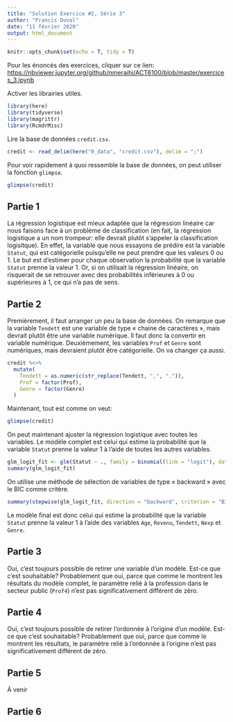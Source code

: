 ```yaml
---
title: "Solution Exercice #2, Série 3"
author: "Francis Duval"
date: "11 février 2020"
output: html_document
---
```


<style>
    body .main-container {
        max-width: 1200px;
    }
</style>

```r
knitr::opts_chunk$set(echo = T, tidy = T)
```

Pour les énoncés des exercices, cliquer sur ce lien: <https://nbviewer.jupyter.org/github/nmeraihi/ACT6100/blob/master/exercices_3.ipynb>

Activer les librairies utiles.

```r
library(here)
library(tidyverse)
library(magrittr)
library(RcmdrMisc)
```


Lire la base de données `credit.csv`.

```r
credit <- read_delim(here("0_data", "credit.csv"), delim = ";")
```

Pour voir rapidement à quoi ressemble la base de données, on peut utiliser la fonction `glimpse`.

```r
glimpse(credit)
```

## Partie 1

La régression logistique est mieux adaptée que la régression linéaire car nous faisons face à un problème de classification (en fait, la régression logistique a un nom trompeur: elle devrait plutôt s'appeler la classification logisitque). En effet, la variable que nous essayons de prédire est la variable `Statut`, qui est catégorielle puisqu'elle ne peut prendre que les valeurs 0 ou 1. Le but est d'estimer pour chaque observation la probabilité que la variable `Statut` prenne la valeur 1. Or, si on utilisait la régression linéaire, on risquerait de se retrouver avec des probabilités inférieures à 0 ou supérieures à 1, ce qui n'a pas de sens.

## Partie 2

Premièrement, il faut arranger un peu la base de données. On remarque que la variable `Tendett` est une variable de type « chaine de caractères », mais devrait plutôt être une variable numérique. Il faut donc la convertir en variable numérique. Deuxièmement, les variables `Prof` et `Genre` sont numériques, mais devraient plutôt être catégorielle. On va changer ça aussi.

```r
credit %<>%
  mutate(
    Tendett = as.numeric(str_replace(Tendett, ",", ".")),
    Prof = factor(Prof),
    Genre = factor(Genre)
  )
```


Maintenant, tout est comme on veut:

```r
glimpse(credit)
```

On peut maintenant ajuster la régression logistique avec toutes les variables. Le modèle complet est celui qui estime la probabilité que la variable `Statut` prenne la valeur 1 à l'aide de toutes les autres variables.

```r
glm_logit_fit <- glm(Statut ~ ., family = binomial(link = "logit"), data = credit)
summary(glm_logit_fit)
```

On utilise une méthode de sélection de variables de type « backward » avec le BIC comme critère.

```r
summary(stepwise(glm_logit_fit, direction = "backward", criterion = "BIC", trace = F))
```

Le modèle final est donc celui qui estime la probabilité que la variable `Statut` prenne la valeur 1 à l'aide des variables `Age`, `Revenu`, `Tendett`, `Nexp` et `Genre`.

## Partie 3

Oui, c'est toujours possible de retirer une variable d'un modèle. Est-ce que c'est souhaitable? Probablement que oui, parce que comme le montrent les résultats du modèle complet, le paramètre relié à la profession dans le secteur public (`Prof4`) n'est pas significativement différent de zéro.

## Partie 4

Oui, c'est toujours possible de retirer l'ordonnée à l'origine d'un modèle. Est-ce que c'est souhaitable? Probablement que oui, parce que comme le montrent les résultats, le paramètre relié à l'ordonnée à l'origine n'est pas significativement différent de zéro.

## Partie 5

À venir

## Partie 6
